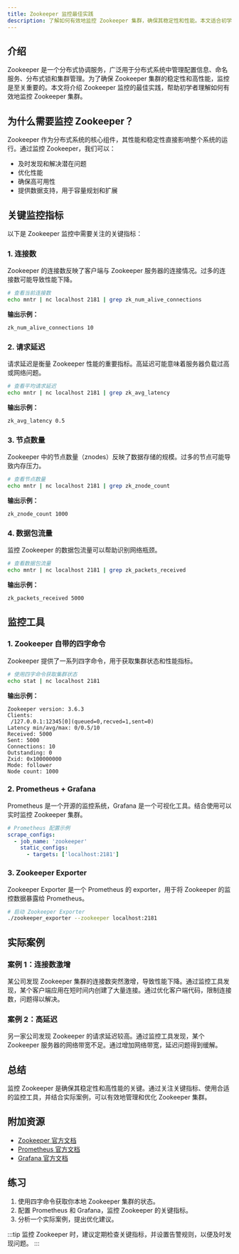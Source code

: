 ```yaml
---
title: Zookeeper 监控最佳实践
description: 了解如何有效地监控 Zookeeper 集群，确保其稳定性和性能。本文适合初学者，涵盖监控工具、关键指标、实际案例和最佳实践。
---
```


## 介绍

Zookeeper 是一个分布式协调服务，广泛用于分布式系统中管理配置信息、命名服务、分布式锁和集群管理。为了确保 Zookeeper 集群的稳定性和高性能，监控是至关重要的。本文将介绍 Zookeeper 监控的最佳实践，帮助初学者理解如何有效地监控 Zookeeper 集群。

## 为什么需要监控 Zookeeper？

Zookeeper 作为分布式系统的核心组件，其性能和稳定性直接影响整个系统的运行。通过监控 Zookeeper，我们可以：

- 及时发现和解决潜在问题
- 优化性能
- 确保高可用性
- 提供数据支持，用于容量规划和扩展

## 关键监控指标

以下是 Zookeeper 监控中需要关注的关键指标：

### 1. 连接数
Zookeeper 的连接数反映了客户端与 Zookeeper 服务器的连接情况。过多的连接数可能导致性能下降。

```bash
# 查看当前连接数
echo mntr | nc localhost 2181 | grep zk_num_alive_connections
```

**输出示例：**
```
zk_num_alive_connections 10
```

### 2. 请求延迟
请求延迟是衡量 Zookeeper 性能的重要指标。高延迟可能意味着服务器负载过高或网络问题。

```bash
# 查看平均请求延迟
echo mntr | nc localhost 2181 | grep zk_avg_latency
```

**输出示例：**
```
zk_avg_latency 0.5
```

### 3. 节点数量
Zookeeper 中的节点数量（znodes）反映了数据存储的规模。过多的节点可能导致内存压力。

```bash
# 查看节点数量
echo mntr | nc localhost 2181 | grep zk_znode_count
```

**输出示例：**
```
zk_znode_count 1000
```

### 4. 数据包流量
监控 Zookeeper 的数据包流量可以帮助识别网络瓶颈。

```bash
# 查看数据包流量
echo mntr | nc localhost 2181 | grep zk_packets_received
```

**输出示例：**
```
zk_packets_received 5000
```

## 监控工具

### 1. Zookeeper 自带的四字命令
Zookeeper 提供了一系列四字命令，用于获取集群状态和性能指标。

```bash
# 使用四字命令获取集群状态
echo stat | nc localhost 2181
```

**输出示例：**
```
Zookeeper version: 3.6.3
Clients:
 /127.0.0.1:12345[0](queued=0,recved=1,sent=0)
Latency min/avg/max: 0/0.5/10
Received: 5000
Sent: 5000
Connections: 10
Outstanding: 0
Zxid: 0x100000000
Mode: follower
Node count: 1000
```

### 2. Prometheus + Grafana
Prometheus 是一个开源的监控系统，Grafana 是一个可视化工具。结合使用可以实时监控 Zookeeper 集群。

```yaml
# Prometheus 配置示例
scrape_configs:
  - job_name: 'zookeeper'
    static_configs:
      - targets: ['localhost:2181']
```

### 3. Zookeeper Exporter
Zookeeper Exporter 是一个 Prometheus 的 exporter，用于将 Zookeeper 的监控数据暴露给 Prometheus。

```bash
# 启动 Zookeeper Exporter
./zookeeper_exporter --zookeeper localhost:2181
```

## 实际案例

### 案例 1：连接数激增
某公司发现 Zookeeper 集群的连接数突然激增，导致性能下降。通过监控工具发现，某个客户端应用在短时间内创建了大量连接。通过优化客户端代码，限制连接数，问题得以解决。

### 案例 2：高延迟
另一家公司发现 Zookeeper 的请求延迟较高。通过监控工具发现，某个 Zookeeper 服务器的网络带宽不足。通过增加网络带宽，延迟问题得到缓解。

## 总结

监控 Zookeeper 是确保其稳定性和高性能的关键。通过关注关键指标、使用合适的监控工具，并结合实际案例，可以有效地管理和优化 Zookeeper 集群。

## 附加资源

- [Zookeeper 官方文档](https://zookeeper.apache.org/doc/current/)
- [Prometheus 官方文档](https://prometheus.io/docs/)
- [Grafana 官方文档](https://grafana.com/docs/)

## 练习

1. 使用四字命令获取你本地 Zookeeper 集群的状态。
2. 配置 Prometheus 和 Grafana，监控 Zookeeper 的关键指标。
3. 分析一个实际案例，提出优化建议。

:::tip
监控 Zookeeper 时，建议定期检查关键指标，并设置告警规则，以便及时发现问题。
:::